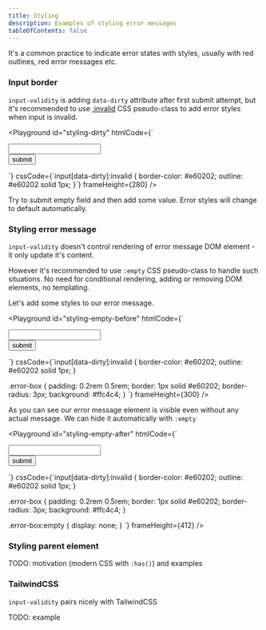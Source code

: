 ```yaml
---
title: Styling
description: Examples of styling error messages
tableOfContents: false
---
```



It's a common practice to indicate error states with styles, usually with red outlines, red error messages etc.

### Input border

`input-validity` is adding `data-dirty` attribute after first submit attempt, but it's recommended to use [:invalid](https://developer.mozilla.org/en-US/docs/Web/CSS/:invalid) CSS pseudo-class to add error styles when input is invalid.

<Playground
  id="styling-dirty"
  htmlCode={`
<form action="/submit">
  <input
    type="text"
    required
    validation-message="#error"
  />
  <div id="error" class="error-box"></div>
  <button>submit</button>
</form>
  `}
  cssCode={`input[data-dirty]:invalid {
  border-color: #e60202;
  outline: #e60202 solid 1px;
}`}
  frameHeight={280}
/>

Try to submit empty field and then add some value. Error styles will change to default automatically.

### Styling error message

`input-validity` doesn't control rendering of error message DOM element - it only update it's content.

However it's recommended to use `:empty` CSS pseudo-class to handle such situations. No need for conditional rendering, adding or removing DOM elements, no templating.

Let's add some styles to our error message.

<Playground
  id="styling-empty-before"
  htmlCode={`
<form action="/submit">
  <input
    type="text"
    required
    validation-message="#error"
  />
  <div id="error" class="error-box"></div>
  <button>submit</button>
</form>
  `}
  cssCode={`input[data-dirty]:invalid {
  border-color: #e60202;
  outline: #e60202 solid 1px;
}

.error-box {
  padding: 0.2rem 0.5rem;
  border: 1px solid #e60202;
  border-radius: 3px;
  background: #ffc4c4;
}
`}
  frameHeight={300}
/>

As you can see our error message element is visible even without any actual message. We can hide it automatically with `:empty`

<Playground
  id="styling-empty-after"
  htmlCode={`
<form action="/submit">
  <input
    type="text"
    required
    validation-message="#error"
  />
  <div id="error" class="error-box"></div>
  <button>submit</button>
</form>
  `}
  cssCode={`input[data-dirty]:invalid {
  border-color: #e60202;
  outline: #e60202 solid 1px;
}

.error-box {
  padding: 0.2rem 0.5rem;
  border: 1px solid #e60202;
  border-radius: 3px;
  background: #ffc4c4;
}

.error-box:empty {
  display: none;
}
`}
  frameHeight={412}
/>

### Styling parent element

TODO: motivation (modern CSS with `:has()`) and examples

### TailwindCSS

`input-validity` pairs nicely with TailwindCSS

TODO: example
